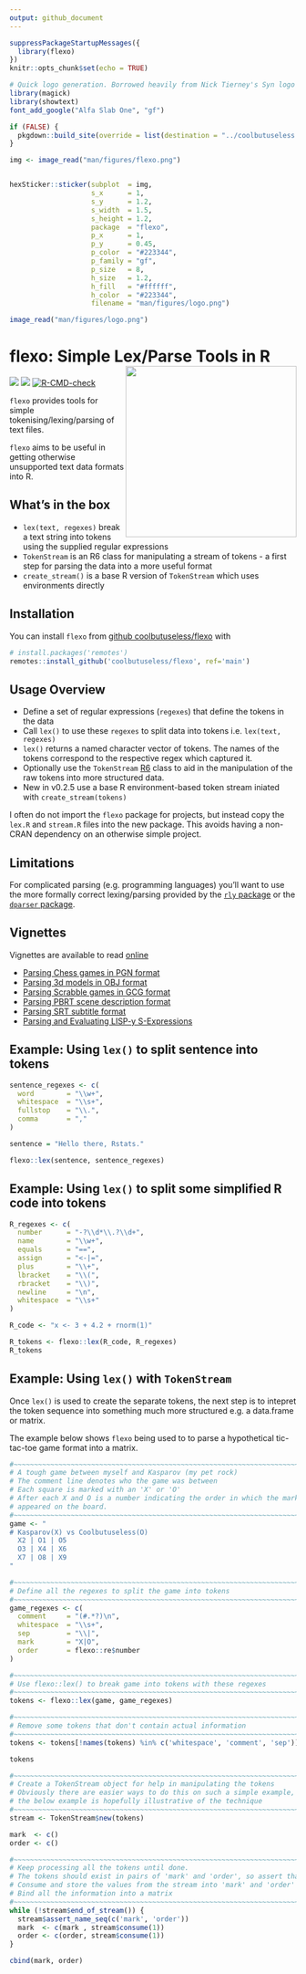 ```yaml
---
output: github_document
---
```


<!-- README.md is generated from README.Rmd. Please edit that file -->


```r
suppressPackageStartupMessages({
  library(flexo)
})
knitr::opts_chunk$set(echo = TRUE)
```




```r
# Quick logo generation. Borrowed heavily from Nick Tierney's Syn logo process
library(magick)
library(showtext)
font_add_google("Alfa Slab One", "gf")

if (FALSE) {
  pkgdown::build_site(override = list(destination = "../coolbutuseless.github.io/package/flexo"))
}
```


```r
img <- image_read("man/figures/flexo.png")


hexSticker::sticker(subplot  = img,
                    s_x      = 1,
                    s_y      = 1.2,
                    s_width  = 1.5,
                    s_height = 1.2,
                    package  = "flexo",
                    p_x      = 1,
                    p_y      = 0.45,
                    p_color  = "#223344",
                    p_family = "gf",
                    p_size   = 8,
                    h_size   = 1.2,
                    h_fill   = "#ffffff",
                    h_color  = "#223344",
                    filename = "man/figures/logo.png")

image_read("man/figures/logo.png")
```



# flexo: Simple Lex/Parse Tools in R    <img src="man/figures/logo.png" align="right" height=300 />

<!-- badges: start -->
![](https://img.shields.io/badge/cool-useless-green.svg)
![](https://img.shields.io/badge/test coverage-100%25-blue.svg)
[![R-CMD-check](https://github.com/coolbutuseless/flexo/workflows/R-CMD-check/badge.svg)](https://github.com/coolbutuseless/flexo/actions)
<!-- badges: end -->
  
`flexo` provides tools for simple tokenising/lexing/parsing of text files.  

`flexo` aims to be useful in getting otherwise unsupported text data formats into R. 


## What's in the box

* `lex(text, regexes)` break a text string into tokens using the supplied 
   regular expressions
* `TokenStream` is an R6 class for manipulating a stream of tokens - a 
  first step for parsing the data into a more useful format
* `create_stream()` is a base R version of `TokenStream` which uses environments
  directly

Installation
-----------------------------------------------------------------------------

You can install `flexo` from [github coolbutuseless/flexo](https://github.com/coolbutuseless/flexo) with 

```r
# install.packages('remotes')
remotes::install_github('coolbutuseless/flexo', ref='main')
```


Usage Overview
-----------------------------------------------------------------------------

* Define a set of regular expressions (`regexes`) that define the tokens in the data
* Call `lex()` to use these `regexes` to split data into tokens i.e. `lex(text, regexes)`
* `lex()` returns a named character vector of tokens.  The names of the tokens
  correspond to the respective regex which captured it.
* Optionally use the `TokenStream` [R6](https://cran.r-project.org/package=R6) 
class to aid in the manipulation of the raw tokens into more structured data.
* New in v0.2.5 use a base R environment-based token stream iniated with 
  `create_stream(tokens)`
  

I often do not import the `flexo` package for projects, but instead copy 
the `lex.R` and `stream.R` files into the new package.  This avoids having
a non-CRAN dependency on an otherwise simple project.
  

Limitations
-----------------------------------------------------------------------------

For complicated parsing (e.g. programming languages) you'll want to use the more 
formally correct lexing/parsing provided by the [`rly` package](https://cran.r-project.org/package=rly) 
or the [`dparser` package](https://cran.r-project.org/package=dparser).


Vignettes
-----------------------------------------------------------------------------

Vignettes are available to read [online](https://coolbutuseless.github.io/package/flexo)

* [Parsing Chess games in PGN format](https://coolbutuseless.github.io/package/flexo/articles/chess.html)
* [Parsing 3d models in OBJ format](https://coolbutuseless.github.io/package/flexo/articles/parse_obj.html)
* [Parsing Scrabble games in GCG format](https://coolbutuseless.github.io/package/flexo/articles/Scrabble.html)
* [Parsing PBRT scene description format](https://coolbutuseless.github.io/package/flexo/articles/PBRT.html)
* [Parsing SRT subtitle format](https://coolbutuseless.github.io/package/flexo/articles/srt.html)
* [Parsing and Evaluating LISP-y S-Expressions](https://coolbutuseless.github.io/package/flexo/articles/sexp.html)



Example: Using `lex()` to split sentence into tokens
-----------------------------------------------------------------------------
```r
sentence_regexes <- c(
  word        = "\\w+", 
  whitespace  = "\\s+",
  fullstop    = "\\.",
  comma       = ","
)

sentence = "Hello there, Rstats."

flexo::lex(sentence, sentence_regexes)
```



Example: Using `lex()` to split some simplified R code into tokens
-----------------------------------------------------------------------------

```r
R_regexes <- c(
  number      = "-?\\d*\\.?\\d+",
  name        = "\\w+",
  equals      = "==",
  assign      = "<-|=",
  plus        = "\\+",
  lbracket    = "\\(",
  rbracket    = "\\)",
  newline     = "\n",
  whitespace  = "\\s+"
)

R_code <- "x <- 3 + 4.2 + rnorm(1)"

R_tokens <- flexo::lex(R_code, R_regexes)
R_tokens
```


Example: Using `lex()` with `TokenStream` 
-----------------------------------------------------------------------------

Once `lex()` is used to create the separate tokens, the next step is to intepret
the token sequence into something much more structured e.g. a data.frame or
matrix.

The example below shows `flexo` being used to to parse a hypothetical tic-tac-toe 
game format into a matrix.

```r
#~~~~~~~~~~~~~~~~~~~~~~~~~~~~~~~~~~~~~~~~~~~~~~~~~~~~~~~~~~~~~~~~~~~~~~~~~~~~
# A tough game between myself and Kasparov (my pet rock)
# The comment line denotes who the game was between
# Each square is marked with an 'X' or 'O'
# After each X and O is a number indicating the order in which the mark
# appeared on the board.
#~~~~~~~~~~~~~~~~~~~~~~~~~~~~~~~~~~~~~~~~~~~~~~~~~~~~~~~~~~~~~~~~~~~~~~~~~~~~
game <- "
# Kasparov(X) vs Coolbutuseless(O)
  X2 | O1 | O5 
  O3 | X4 | X6
  X7 | O8 | X9
"

#~~~~~~~~~~~~~~~~~~~~~~~~~~~~~~~~~~~~~~~~~~~~~~~~~~~~~~~~~~~~~~~~~~~~~~~~~~~~
# Define all the regexes to split the game into tokens
#~~~~~~~~~~~~~~~~~~~~~~~~~~~~~~~~~~~~~~~~~~~~~~~~~~~~~~~~~~~~~~~~~~~~~~~~~~~~
game_regexes <- c(
  comment     = "(#.*?)\n", 
  whitespace  = "\\s+",
  sep         = "\\|",
  mark        = "X|O",
  order       = flexo::re$number
)

#~~~~~~~~~~~~~~~~~~~~~~~~~~~~~~~~~~~~~~~~~~~~~~~~~~~~~~~~~~~~~~~~~~~~~~~~~~~~
# Use flexo::lex() to break game into tokens with these regexes
#~~~~~~~~~~~~~~~~~~~~~~~~~~~~~~~~~~~~~~~~~~~~~~~~~~~~~~~~~~~~~~~~~~~~~~~~~~~~
tokens <- flexo::lex(game, game_regexes)

#~~~~~~~~~~~~~~~~~~~~~~~~~~~~~~~~~~~~~~~~~~~~~~~~~~~~~~~~~~~~~~~~~~~~~~~~~~~~
# Remove some tokens that don't contain actual information
#~~~~~~~~~~~~~~~~~~~~~~~~~~~~~~~~~~~~~~~~~~~~~~~~~~~~~~~~~~~~~~~~~~~~~~~~~~~~
tokens <- tokens[!names(tokens) %in% c('whitespace', 'comment', 'sep')]

tokens

#~~~~~~~~~~~~~~~~~~~~~~~~~~~~~~~~~~~~~~~~~~~~~~~~~~~~~~~~~~~~~~~~~~~~~~~~~~~~
# Create a TokenStream object for help in manipulating the tokens
# Obviously there are easier ways to do this on such a simple example, but 
# the below example is hopefully illustrative of the technique
#~~~~~~~~~~~~~~~~~~~~~~~~~~~~~~~~~~~~~~~~~~~~~~~~~~~~~~~~~~~~~~~~~~~~~~~~~~~~
stream <- TokenStream$new(tokens)

mark  <- c()
order <- c()

#~~~~~~~~~~~~~~~~~~~~~~~~~~~~~~~~~~~~~~~~~~~~~~~~~~~~~~~~~~~~~~~~~~~~~~~~~~~~
# Keep processing all the tokens until done.  
# The tokens should exist in pairs of 'mark' and 'order', so assert that pairing
# Consume and store the values from the stream into 'mark' and 'order' vectors
# Bind all the information into a matrix
#~~~~~~~~~~~~~~~~~~~~~~~~~~~~~~~~~~~~~~~~~~~~~~~~~~~~~~~~~~~~~~~~~~~~~~~~~~~~
while (!stream$end_of_stream()) {
  stream$assert_name_seq(c('mark', 'order'))
  mark  <- c(mark , stream$consume(1))
  order <- c(order, stream$consume(1))
}

cbind(mark, order)
```
























